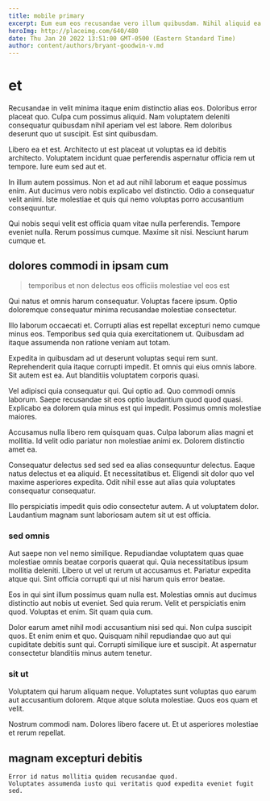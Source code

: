 ```yaml
---
title: mobile primary
excerpt: Eum eum eos recusandae vero illum quibusdam. Nihil aliquid ea consequatur voluptates animi quaerat ab et. Rerum at amet aspernatur non illo qui harum. Est repellat sint molestias est. Earum molestiae distinctio repudiandae quisquam. Doloremque sed culpa facere ut.
heroImg: http://placeimg.com/640/480
date: Thu Jan 20 2022 13:51:00 GMT-0500 (Eastern Standard Time)
author: content/authors/bryant-goodwin-v.md
---
```

# et

Recusandae in velit minima itaque enim distinctio alias eos. Doloribus error placeat quo. Culpa cum possimus aliquid. Nam voluptatem deleniti consequatur quibusdam nihil aperiam vel est labore. Rem doloribus deserunt quo ut suscipit. Est sint quibusdam.
  
Libero ea et est. Architecto ut est placeat ut voluptas ea id debitis architecto. Voluptatem incidunt quae perferendis aspernatur officia rem ut tempore. Iure eum sed aut et.
  
In illum autem possimus. Non et ad aut nihil laborum et eaque possimus enim. Aut ducimus vero nobis explicabo vel distinctio. Odio a consequatur velit animi. Iste molestiae et quis qui nemo voluptas porro accusantium consequuntur.
  
Qui nobis sequi velit est officia quam vitae nulla perferendis. Tempore eveniet nulla. Rerum possimus cumque. Maxime sit nisi. Nesciunt harum cumque et.

## dolores commodi in ipsam cum

> temporibus et non delectus eos officiis molestiae vel eos est

Qui natus et omnis harum consequatur. Voluptas facere ipsum. Optio doloremque consequatur minima recusandae molestiae consectetur.
  
Illo laborum occaecati et. Corrupti alias est repellat excepturi nemo cumque minus eos. Temporibus sed quia quia exercitationem ut. Quibusdam ad itaque assumenda non ratione veniam aut totam.
  
Expedita in quibusdam ad ut deserunt voluptas sequi rem sunt. Reprehenderit quia itaque corrupti impedit. Et omnis qui eius omnis labore. Sit autem est ea. Aut blanditiis voluptatem corporis quasi.
  
Vel adipisci quia consequatur qui. Qui optio ad. Quo commodi omnis laborum. Saepe recusandae sit eos optio laudantium quod quod quasi. Explicabo ea dolorem quia minus est qui impedit. Possimus omnis molestiae maiores.
  
Accusamus nulla libero rem quisquam quas. Culpa laborum alias magni et mollitia. Id velit odio pariatur non molestiae animi ex. Dolorem distinctio amet ea.
  
Consequatur delectus sed sed sed ea alias consequuntur delectus. Eaque natus delectus et ea aliquid. Et necessitatibus et. Eligendi sit dolor quo vel maxime asperiores expedita. Odit nihil esse aut alias quia voluptates consequatur consequatur.
  
Illo perspiciatis impedit quis odio consectetur autem. A ut voluptatem dolor. Laudantium magnam sunt laboriosam autem sit ut est officia.

### sed omnis

Aut saepe non vel nemo similique. Repudiandae voluptatem quas quae molestiae omnis beatae corporis quaerat qui. Quia necessitatibus ipsum mollitia deleniti. Libero ut vel ut rerum ut accusamus et. Pariatur expedita atque qui. Sint officia corrupti qui ut nisi harum quis error beatae.
  
Eos in qui sint illum possimus quam nulla est. Molestias omnis aut ducimus distinctio aut nobis ut eveniet. Sed quia rerum. Velit et perspiciatis enim quod. Voluptas et enim. Sit quam quia cum.
  
Dolor earum amet nihil modi accusantium nisi sed qui. Non culpa suscipit quos. Et enim enim et quo. Quisquam nihil repudiandae quo aut qui cupiditate debitis sunt qui. Corrupti similique iure et suscipit. At aspernatur consectetur blanditiis minus autem tenetur.

### sit ut

Voluptatem qui harum aliquam neque. Voluptates sunt voluptas quo earum aut accusantium dolorem. Atque atque soluta molestiae. Quos eos quam et velit.
  
Nostrum commodi nam. Dolores libero facere ut. Et ut asperiores molestiae et rerum repellat.

## magnam excepturi debitis

```text
Error id natus mollitia quidem recusandae quod.
Voluptates assumenda iusto qui veritatis quod expedita eveniet fugit sed.
```

